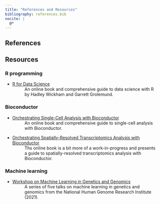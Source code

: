 ```yaml
---
title: "References and Resources"
bibliography: references.bib
nocite: |
  @*
---
```


## References

::: {#refs}
:::

## Resources

### R programming

- [R for Data Science](https://r4ds.had.co.nz/)
  : An online book and comprehensive guide to data science with R by Hadley Wickham and Garrett Grolemund.


### Bioconductor

- [Orchestrating Single-Cell Analysis with Bioconductor](https://bioconductor.org/books/release/OSCA/) 
  : An online book and comprehensive guide to single-cell analysis with Bioconductor.
- [Orchestrating Spatially-Resolved Transcriptomics Analysis with Bioconductor](https://lmweber.org/OSTA-book/)
  : Ths online book is a bit more of a work-in-progress and presents a guide to spatially-resolved transcriptomics analysis with Bioconductor.

### Machine learning

- [Workshop on Machine Learning in Genetics and Genomics](https://www.youtube.com/playlist?list=PL1ay9ko4A8slpiTxI_mmmRGxG5_JPhhEW)
  : A series of five talks on machine learning in genetics and genomics from the National Human Genome Research Institute (2021).
